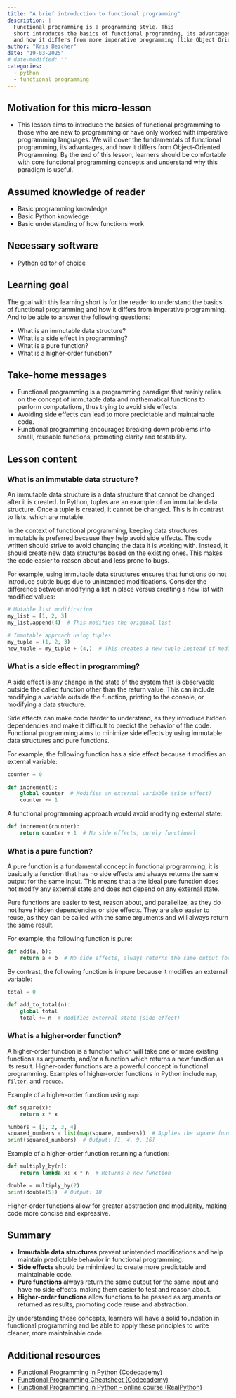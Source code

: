 ```yaml
---
title: "A brief introduction to functional programming"
description: |
  Functional programming is a programming style. This
  short introduces the basics of functional programming, its advantages,
  and how it differs from more imperative programming (like Object Oriented Programming).
author: "Kris Beicher"
date: "19-03-2025"
# date-modified: ""
categories: 
  - python
  - functional programming
---
```


## Motivation for this micro-lesson

-   This lesson aims to introduce the basics of functional programming to those who are new to programming or have only worked with imperative programming languages. We will cover the fundamentals of functional programming, its advantages, and how it differs from Object-Oriented Programming. By the end of this lesson, learners should be comfortable with core functional programming concepts and understand why this paradigm is useful.

## Assumed knowledge of reader

-   Basic programming knowledge
-   Basic Python knowledge
-   Basic understanding of how functions work

## Necessary software

-   Python editor of choice

## Learning goal

The goal with this learning short is for the reader to understand the basics of functional programming and how it differs from imperative programming. And to be able to answer the following questions:

- What is an immutable data structure?
- What is a side effect in programming?
- What is a pure function?
- What is a higher-order function?

## Take-home messages

- Functional programming is a programming paradigm that mainly relies on the concept of immutable data and mathematical functions to perform computations, thus trying to avoid side effects.
- Avoiding side effects can lead to more predictable and maintainable code.
- Functional programming encourages breaking down problems into small, reusable functions, promoting clarity and testability.

## Lesson content

### What is an immutable data structure?

An immutable data structure is a data structure that cannot be changed after it is created. In Python, tuples are an example of an immutable data structure. Once a tuple is created, it cannot be changed. This is in contrast to lists, which are mutable. 

In the context of functional programming, keeping data structures immutable is preferred because they help avoid side effects. The code written should strive to avoid changing the data it is working with. Instead, it should create new data structures based on the existing ones. This makes the code easier to reason about and less prone to bugs.

For example, using immutable data structures ensures that functions do not introduce subtle bugs due to unintended modifications. Consider the difference between modifying a list in place versus creating a new list with modified values:

```python
# Mutable list modification
my_list = [1, 2, 3]
my_list.append(4)  # This modifies the original list

# Immutable approach using tuples
my_tuple = (1, 2, 3)
new_tuple = my_tuple + (4,)  # This creates a new tuple instead of modifying the original
```

### What is a side effect in programming?

A side effect is any change in the state of the system that is observable outside the called function other than the return value. This can include modifying a variable outside the function, printing to the console, or modifying a data structure. 

Side effects can make code harder to understand, as they introduce hidden dependencies and make it difficult to predict the behavior of the code. Functional programming aims to minimize side effects by using immutable data structures and pure functions.

For example, the following function has a side effect because it modifies an external variable:

```python
counter = 0

def increment():
    global counter  # Modifies an external variable (side effect)
    counter += 1
```

A functional programming approach would avoid modifying external state:

```python
def increment(counter):
    return counter + 1  # No side effects, purely functional
```

### What is a pure function?

A pure function is a fundamental concept in functional programming, it is basically a function that has no side effects and always returns the same output for the same input. This means that a the ideal pure function does not modify any external state and does not depend on any external state. 

Pure functions are easier to test, reason about, and parallelize, as they do not have hidden dependencies or side effects. They are also easier to reuse, as they can be called with the same arguments and will always return the same result. 

For example, the following function is pure:

```python
def add(a, b):
    return a + b  # No side effects, always returns the same output for the same input
```

By contrast, the following function is impure because it modifies an external variable:

```python
total = 0

def add_to_total(n):
    global total
    total += n  # Modifies external state (side effect)
```

### What is a higher-order function?

A higher-order function is a function which will take one or more existing functions as arguments, and/or a function which returns a new function as its result. Higher-order functions are a powerful concept in functional programming. Examples of higher-order functions in Python include `map`, `filter`, and `reduce`.

Example of a higher-order function using `map`:

```python
def square(x):
    return x * x

numbers = [1, 2, 3, 4]
squared_numbers = list(map(square, numbers))  # Applies the square function to each element
print(squared_numbers)  # Output: [1, 4, 9, 16]
```

Example of a higher-order function returning a function:

```python
def multiply_by(n):
    return lambda x: x * n  # Returns a new function

double = multiply_by(2)
print(double(5))  # Output: 10
```

Higher-order functions allow for greater abstraction and modularity, making code more concise and expressive.

## Summary

- **Immutable data structures** prevent unintended modifications and help maintain predictable behavior in functional programming.
- **Side effects** should be minimized to create more predictable and maintainable code.
- **Pure functions** always return the same output for the same input and have no side effects, making them easier to test and reason about.
- **Higher-order functions** allow functions to be passed as arguments or returned as results, promoting code reuse and abstraction.

By understanding these concepts, learners will have a solid foundation in functional programming and be able to apply these principles to write cleaner, more maintainable code.

## Additional resources

-   [Functional Programming in Python (Codecademy)](https://www.codecademy.com/article/functional-programming-in-python)
-   [Functional Programming Cheatsheet (Codecademy)](https://www.codecademy.com/learn/learn-advanced-python/modules/functional-programming/cheatsheet)
-   [Functional Programming in Python - online course (RealPython)](https://realpython.com/courses/functional-programming-python/)
